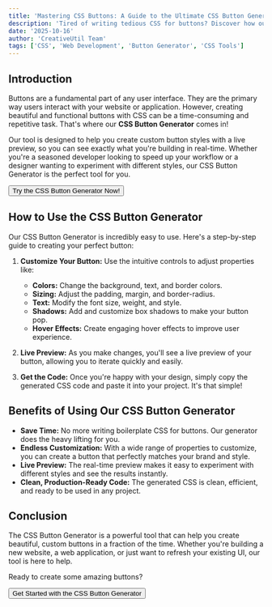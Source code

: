 ```yaml
---
title: 'Mastering CSS Buttons: A Guide to the Ultimate CSS Button Generator'
description: 'Tired of writing tedious CSS for buttons? Discover how our CSS Button Generator can help you create stunning, custom buttons with live preview and instant code generation. Perfect for developers and designers alike!'
date: '2025-10-16'
author: 'CreativeUtil Team'
tags: ['CSS', 'Web Development', 'Button Generator', 'CSS Tools']
---
```



## Introduction

Buttons are a fundamental part of any user interface. They are the primary way users interact with your website or application. However, creating beautiful and functional buttons with CSS can be a time-consuming and repetitive task. That's where our **CSS Button Generator** comes in!

Our tool is designed to help you create custom button styles with a live preview, so you can see exactly what you're building in real-time. Whether you're a seasoned developer looking to speed up your workflow or a designer wanting to experiment with different styles, our CSS Button Generator is the perfect tool for you.

<div className="flex justify-center my-8">
  <Button asChild size="lg">
    <Link to="/tools/css-button">Try the CSS Button Generator Now!</Link>
  </Button>
</div>

## How to Use the CSS Button Generator

Our CSS Button Generator is incredibly easy to use. Here's a step-by-step guide to creating your perfect button:

1.  **Customize Your Button:** Use the intuitive controls to adjust properties like:
    *   **Colors:** Change the background, text, and border colors.
    *   **Sizing:** Adjust the padding, margin, and border-radius.
    *   **Text:** Modify the font size, weight, and style.
    *   **Shadows:** Add and customize box shadows to make your button pop.
    *   **Hover Effects:** Create engaging hover effects to improve user experience.

2.  **Live Preview:** As you make changes, you'll see a live preview of your button, allowing you to iterate quickly and easily.

3.  **Get the Code:** Once you're happy with your design, simply copy the generated CSS code and paste it into your project. It's that simple!

## Benefits of Using Our CSS Button Generator

*   **Save Time:** No more writing boilerplate CSS for buttons. Our generator does the heavy lifting for you.
*   **Endless Customization:** With a wide range of properties to customize, you can create a button that perfectly matches your brand and style.
*   **Live Preview:** The real-time preview makes it easy to experiment with different styles and see the results instantly.
*   **Clean, Production-Ready Code:** The generated CSS is clean, efficient, and ready to be used in any project.

## Conclusion

The CSS Button Generator is a powerful tool that can help you create beautiful, custom buttons in a fraction of the time. Whether you're building a new website, a web application, or just want to refresh your existing UI, our tool is here to help.

Ready to create some amazing buttons?

<div className="flex justify-center my-8">
  <Button asChild size="lg">
    <Link to="/tools/css-button">Get Started with the CSS Button Generator</Link>
  </Button>
</div>
